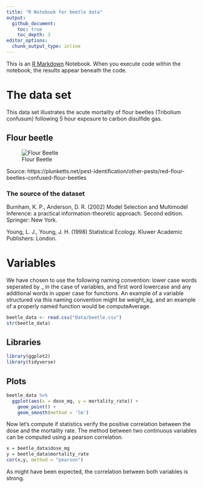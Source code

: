 ```yaml
---
title: "R Notebook for beetle data"
output: 
  github_document:
    toc: true
    toc_depth: 3
editor_options:
  chunk_output_type: inline
---
```


This is an [R Markdown](http://rmarkdown.rstudio.com) Notebook. When you execute code within the notebook, the results appear beneath the code. 

# The data set
This data set illustrates the acute mortality of flour beetles (Tribolium confusum) following 5 hour exposure to carbon disulfide gas.

## Flour beetle

![Flour Beetle](Graphics/Red-flour-beetle.jpg)

Source: https://plunketts.net/pest-identification/other-pests/red-flour-beetles-confused-flour-beetles

### The source of the dataset
Burnham, K. P., Anderson, D. R. (2002) Model Selection and Multimodel Inference: a practical information-theoretic approach. Second edition. Springer: New York.

Young, L. J., Young, J. H. (1998) Statistical Ecology. Kluwer Academic Publishers: London.

# Variables

We have chosen to use the following naming convention: lower case words seperated by _ in the case of variables, and first word lowercase and any additional words in upper case for functions. An example of a variable structured via this naming convention might be weight_kg, and an example of a properly named function would be computeAverage.

```r
beetle_data <- read.csv("Data/beetle.csv")
str(beetle_data)
```

## Libraries
```r
library(ggplot2)
library(tidyverse)
```

## Plots
```r
beetle_data %>%
  ggplot(aes(x = dose_mg, y = mortality_rate)) +
    geom_point() +
    geom_smooth(method = 'lm')

```

Now let's compute if statistics verify the positive correlation between the dose and the mortality rate. The method between two continuous variables can be computed using a pearson correlation.
```r
x = beetle_data$dose_mg
y = beetle_data$mortality_rate
cor(x,y, method = "pearson")
```

As might have been expected, the correlation between both variables is strong.
